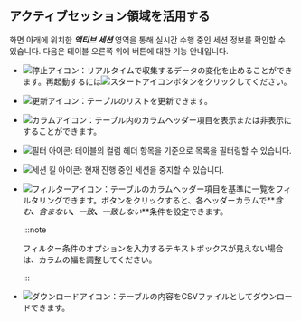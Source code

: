 ## アクティブセッション領域を活用する

화면 아래에 위치한 **_액티브 세션_** 영역을 통해 실시간 수행 중인 세션 정보를 확인할 수 있습니다. 다음은 테이블 오른쪽 위에 버튼에 대한 기능 안내입니다.

<Xclude product='postgresql'>

-   ![停止アイコン](/img/ico-pause.svg)：リアルタイムで収集するデータの変化を止めることができます。再起動するには![スタートアイコン](/img/ico-play-grey.svg)ボタンをクリックしてください。

</Xclude>

-   ![更新アイコン](/img/ico-refresh.svg)：テーブルのリストを更新できます。

-   ![カラムアイコン](/img/ico-column.svg)：テーブル内のカラムヘッダー項目を表示または非表示にすることができます。

<InDoc product='postgresql'>

-   ![필터 아이콘](/img/ico-filter.svg): 테이블의 컬럼 헤더 항목을 기준으로 목록을 필터링할 수 있습니다.

-   ![세션 킬 아이콘](/img/ico-kill-session.svg): 현재 진행 중인 세션을 중지할 수 있습니다.

</InDoc>

<Xclude product='postgresql'>

-   ![フィルターアイコン](/img/ico-filter.svg)：テーブルのカラムヘッダー項目を基準に一覧をフィルタリングできます。ボタンをクリックすると、各ヘッダーカラムで**_含む_**、**_含まない_**、**_一致_**、**_一致しない_**条件を設定できます。

    :::note

    フィルター条件のオプションを入力するテキストボックスが見えない場合は、カラムの幅を調整してください。

    :::

-   ![ダウンロードアイコン](/img/ico-download.svg)：テーブルの内容をCSVファイルとしてダウンロードできます。

</Xclude>
